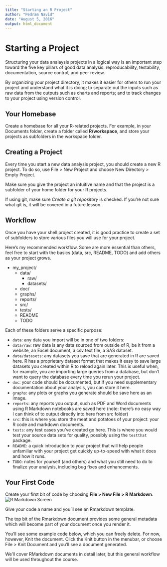 ```yaml
---
title: "Starting an R Project"
author: "Pedram Navid"
date: "August 5, 2016"
output: html_document
---
```


# Starting a Project

Structuring your data analaysis projects in a logical way is an important
step toward the five key pillars of good data analysis: reproducability, 
testability, documentation, source control, and peer review.

By organizing your project directory, it makes it easier for others to run your
project and understand what it is doing; to separate out the inputs such as raw
data from the outputs such as charts and reports; and to track changes to your
project using version control.

## Your Homebase

Create a homebase for all your R-related projects. For example, in your
Documents folder, create a folder called **R/workspace**, and store your
projects as subfolders in the workspace folder. 

## Creating a Project

Every time you start a new data analysis project, you should create a new
R project. To do so, use File > New Project and choose New Directory > 
Empty Project. 

Make sure you give the project an intuitive name and that the project is
a subfolder of your home folder for your R projects. 

If using git, make sure *Create a git repository* is checked. If you're not 
sure what git is, it will be covered in a future lesson.

## Workflow

Once you have your shell project created, it is good practice to create
a set of subfolders to store various files you will use for your project. 

Here's my recommended workflow. Some are more essential than others, feel
free to start with the basics (data, src, README, TODO) and add others as your
project grows.

* my_project/
    * data/
      * raw/
      * datasets/
    * doc/
    * graphs/
    * reports/
    * src/
    * tests/
    * README
    * TODO
    
Each of these folders serve a specific purpose:

* `data`: any data you import will be in one of two folders:
* `data/raw`: raw data is any data sourced from outside of R, be it from a 
website, an Excel document, a csv text file, a SAS dataset. 
* `data/datasets`: any datasets you save that are generated in R are saved here. 
R has a proprietary dataset format that makes it easy to save large datasets
you created within R to reload again later. This is useful when, for example,
you are importing large queries from a database, but don't want to query
the database every time you rerun your project. 
* `doc`: your code should be documented, but if you need supplementary
documentation about your analysis, you can store it here. 
* `graphs`: any plots or graphs you generate should be save here as an image.
* `reports`: any reports you output, such as PDF and Word documents using
R Markdown notebooks are saved here (note: there's no easy way I can think of to output directly into here from src folder)
* `src`: this is where you store the meat and potatoes of your project: your R
code and markdown documents. 
* `tests`: any test cases you've created go here. This is where you would
test your source data sets for quality, possibly using the `testthat` package.
* `README`: a quick introduction to your project that will help people unfamiliar
with your project get quickly up-to-speed with what it does and how it runs.
* `TODO`: notes for yourself (and others) and what you still need to do to
finalize your analysis, including bug fixes and enhancements.

## Your First Code

Create your first bit of code by choosing **File > New File > R Markdown**. 
![R Markdown Screen](img/new_r_markdown.png)

Give your code a name and you'll see an Rmarkdown template. 

The top bit of the Rmarkdown document provides some general metadata 
which will become part of your document once you render it. 

You'll see some example code below, which you can freely delete. For now,
however, Knit the document. Click the Knit button in the menubar, or choose
File > Knit Document and you'll see a document generated. 

We'll cover RMarkdown documents in detail later, but this general workflow
will be used throughout the course. 


